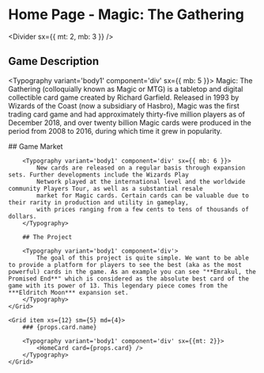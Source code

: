 
# Home Page - Magic: The Gathering

<Divider sx={{ mt: 2, mb: 3 }} />

## Game Description

<Typography variant='body1' component='div' sx={{ mb: 5 }}>
	Magic: The Gathering (colloquially known as Magic or MTG) is a tabletop and digital collectible card game created by
	Richard Garfield. Released in 1993 by Wizards of the Coast (now a subsidiary of Hasbro), Magic was the first trading
	card game and had approximately thirty-five million players as of December 2018, and over twenty billion Magic cards
	were produced in the period from 2008 to 2016, during which time it grew in popularity.
</Typography>

<Grid container spacing={5}>
    <Grid item xs={12} sm={7} md={8}>
        ## Game Market

        <Typography variant='body1' component='div' sx={{ mb: 6 }}>
            New cards are released on a regular basis through expansion sets. Further developments include the Wizards Play
            Network played at the international level and the worldwide community Players Tour, as well as a substantial resale
            market for Magic cards. Certain cards can be valuable due to their rarity in production and utility in gameplay,
            with prices ranging from a few cents to tens of thousands of dollars.
        </Typography>

        ## The Project

        <Typography variant='body1' component='div'>
            The goal of this project is quite simple. We want to be able to provide a platform for players to see the best (aka as the most powerful) cards in the game. As an example you can see "**Emrakul, the Promised End**" which is considered as the absolute best card of the game with its power of 13. This legendary piece comes from the ***Eldritch Moon*** expansion set.
        </Typography>
    </Grid>

    <Grid item xs={12} sm={5} md={4}>
        ### {props.card.name}

        <Typography variant='body1' component='div' sx={{mt: 2}}>
            <HomeCard card={props.card} />
        </Typography>
    </Grid>

</Grid>
